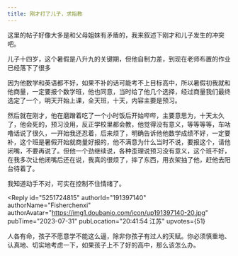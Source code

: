 ```yaml
---
title: 刚才打了儿子，求指教
---
```



<Forum groupName="当代家庭关系冷眼观察" groupUrl="https://www.douban.com/group/678964/" archivedAt="2025-05-16T14:26:27.965Z">
  <Post
    id="292598503"
    title="刚才打了儿子，求指教"
    url="https://www.douban.com/group/topic/292598503/?_spm_id=MTkzNTc2MzM2"
    pubTime="2023-10-03"
    highlightUserId="191397140"
  >
这里的帖子好像大多是和父母姐妹有矛盾的，我来叙述下刚才和儿子发生的冲突吧。

儿子十四岁，这个暑假是八升九的关键期，但他自制力差，到现在老师布置的作业已经落下了很多

因为他数学和英语都不好，如果不补的话可能考不上目标高中，所以暑假初我就和他商量，一定要报个数学班，他也同意，当时给了他几个选择，经过商量我们最终选定了一个，明天开始上课，全天班，十天，内容主要是预习。

然后就在刚才，他在磨蹭着吃了一个小时饭后开始哔哔，主要意思为，十天太久了，他会死的，预习没用，反正学校里都会教，他觉得没有意义，等等等等，车咕噜话说了很久，一开始我还忍着，后来烦了，明确告诉他他数学成绩不好，一定要补，这个班是暑假开始就商量好报的，他不满意为什么当时不说，要报这个，请他闭嘴，不要再说了。但他一个劲继续说，各种歪理说预习没有意义，这个班不好，在我多次让他闭嘴后还在说，我真的很烦了，摔了东西，用衣架抽了他，赶他去阳台待着了。

我知道动手不对，可实在控制不住情绪了。

<Reply
  id="5251724815"
  authorId="191397140"
  authorName="Fisherchenxi"
  authorAvatar="https://img1.doubanio.com/icon/up191397140-20.jpg"
  pubTime="2023-07-31"
  pubLocation="20:41:54 江苏"
  upvotes={51}
>
人各有命，孩子不愿意学不能这么逼，除非你孩子有过人的天赋。你必须慎重地、认真地、切实地考虑一下，如果孩子上不了好的高中，那么该怎么办。
</Reply>
  </Post>
</Forum>
